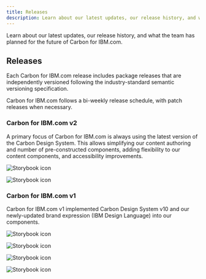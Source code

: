 ```yaml
---
title: Releases
description: Learn about our latest updates, our release history, and what the team has planned for the future of Carbon for IBM.com.
---
```


<PageDescription>

Learn about our latest updates, our release history, and what the team has planned for the future of Carbon for IBM.com.

</PageDescription>

## Releases

Each Carbon for IBM.com release includes package releases that are independently versioned following the industry-standard semantic versioning specification.

Carbon for IBM.com follows a bi-weekly release schedule, with patch releases when necessary.

### Carbon for IBM.com v2

A primary focus of Carbon for IBM.com is always using the latest version of the Carbon Design System. This allows simplifying our content authoring and number of pre-constructed components, adding flexibility to our content components, and accessibility improvements.

<Row className="resource-card-group">
  <Column colMd={4} colLg={4} noGutterSm>
   <ResourceCard
       subTitle="Storybook"
       title="Web Components"
       actionIcon="launch"
       target="_blank"
       href="https://www.ibm.com/standards/carbon/web-components/"
       >

![Storybook icon](../../images/icon/web-components-icon.svg)

</ResourceCard>
  </Column>
<Column colLg={4} colMd={4} noGutterSm>
  <ResourceCard
    subTitle="Storybook"
    title="Web Components: React Wrappers"
    actionIcon="launch"
    target="_blank"
    href="https://www.ibm.com/standards/carbon/web-components/react/"
    >

![Storybook icon](../../images/icon/react-icon.svg)

  </ResourceCard>
</Column>
</Row>

### Carbon for IBM.com v1

Carbon for IBM.com v1 implemented Carbon Design System v10 and our newly-updated brand expression (IBM Design Language) into our components.

<Row className="resource-card-group">
  <Column colMd={4} colLg={4} noGutterSm>
   <ResourceCard
       subTitle="Storybook"
       title="Web Components"
       actionIcon="launch"
       target="_blank"
       href="https://www.ibm.com/standards/carbon/v1/web-components/"
       >

![Storybook icon](../../images/icon/web-components-icon.svg)

</ResourceCard>
  </Column>
<Column colLg={4} colMd={4} noGutterSm>
  <ResourceCard
    subTitle="Storybook"
    title="Web Components: React Wrappers"
    actionIcon="launch"
    target="_blank"
    href="https://www.ibm.com/standards/carbon/v1/web-components/react/"
    >

![Storybook icon](../../images/icon/react-icon.svg)

  </ResourceCard>
</Column>

  <Column colMd={4} colLg={4} noGutterSm>
   <ResourceCard
       subTitle="Storybook"
       title="React"
       actionIcon="launch"
       target="_blank"
       href="https://www.ibm.com/standards/carbon/react/"
       >

![Storybook icon](../../images/icon/react-icon.svg)

</ResourceCard>
  </Column>
<Column colLg={4} colMd={4} noGutterSm>
  <ResourceCard
    subTitle="Website"
    title="V1 Documentation site"
    actionIcon="launch"
    target="_blank"
    href="https://www.ibm.com/standards/carbon/v1/"
    >

![Storybook icon](../../images/icon/bee_icon.svg)

  </ResourceCard>
</Column>

</Row>
